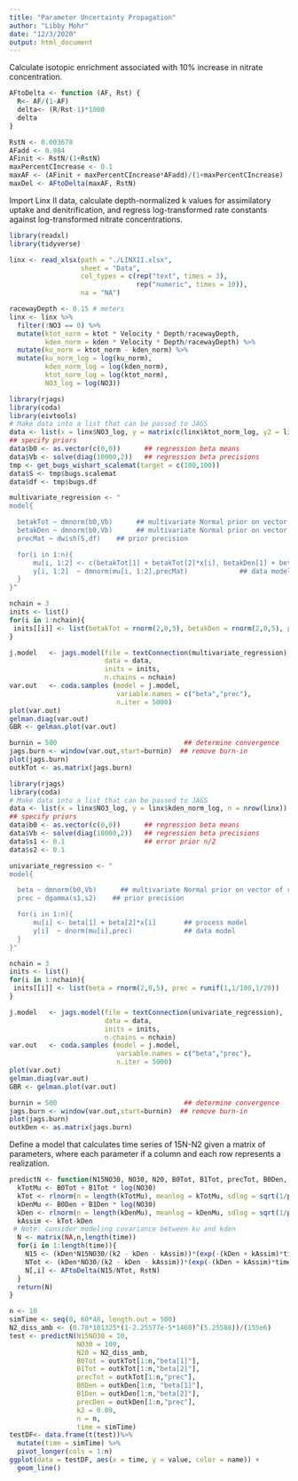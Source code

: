 ```yaml
---
title: "Parameter Uncertainty Propagation"
author: "Libby Mohr"
date: "12/3/2020"
output: html_document
---
```


Calculate isotopic enrichment associated with 10% increase in nitrate concentration.
```r
AFtoDelta <- function (AF, Rst) {
  R<- AF/(1-AF)
  delta<- (R/Rst-1)*1000
  delta
}

RstN <- 0.003678
AFadd <- 0.984
AFinit <- RstN/(1+RstN)
maxPercentCIncrease <- 0.1
maxAF <- (AFinit + maxPercentCIncrease*AFadd)/(1+maxPercentCIncrease)
maxDel <- AFtoDelta(maxAF, RstN)
```

Import Linx II data, calculate depth-normalized k values for assimilatory uptake and denitrification, and regress log-transformed rate constants against log-transformed nitrate concentrations.
```r
library(readxl)
library(tidyverse)

linx <- read_xlsx(path = "./LINXII.xlsx", 
                  sheet = "Data",
                  col_types = c(rep("text", times = 3), 
                                rep("numeric", times = 10)),
                  na = "NA")

racewayDepth <- 0.15 # meters
linx <- linx %>% 
  filter(!NO3 == 0) %>%
  mutate(ktot_norm = ktot * Velocity * Depth/racewayDepth,
         kden_norm = kden * Velocity * Depth/racewayDepth) %>% 
  mutate(ku_norm = ktot_norm - kden_norm) %>%
  mutate(ku_norm_log = log(ku_norm),
         kden_norm_log = log(kden_norm),
         ktot_norm_log = log(ktot_norm),
         NO3_log = log(NO3)) 

```

```r
library(rjags)
library(coda)
library(eivtools)
# Make data into a list that can be passed to JAGS
data <- list(x = linx$NO3_log, y = matrix(c(linx$ktot_norm_log, y2 = linx$kden_norm_log), nrow = nrow(linx)), n = nrow(linx))
## specify priors
data$b0 <- as.vector(c(0,0))      ## regression beta means
data$Vb <- solve(diag(10000,2))   ## regression beta precisions
tmp <- get_bugs_wishart_scalemat(target = c(100,100))
data$S <- tmp$bugs.scalemat
data$df <- tmp$bugs.df

multivariate_regression <- "
model{

  betakTot ~ dmnorm(b0,Vb)      ## multivariate Normal prior on vector of regression params
  betakDen ~ dmnorm(b0,Vb)      ## multivariate Normal prior on vector of regression params
  precMat ~ dwish(S,df)    ## prior precision

  for(i in 1:n){
      mu[i, 1:2] <- c(betakTot[1] + betakTot[2]*x[i], betakDen[1] + betakDen[2]*x[i])
      y[i, 1:2]  ~ dmnorm(mu[i, 1:2],precMat)             ## data model
  }
}"

nchain = 3
inits <- list()
for(i in 1:nchain){
 inits[[i]] <- list(betakTot = rnorm(2,0,5), betakDen = rnorm(2,0,5), precMat = diag(runif(2, 1/100,1/20), 2))
}

j.model   <- jags.model(file = textConnection(multivariate_regression),
                        data = data,
                        inits = inits,
                        n.chains = nchain)
var.out   <- coda.samples (model = j.model,
                           variable.names = c("beta","prec"),
                           n.iter = 5000)
plot(var.out)
gelman.diag(var.out)
GBR <- gelman.plot(var.out)

burnin = 500                                ## determine convergence
jags.burn <- window(var.out,start=burnin)  ## remove burn-in
plot(jags.burn)   
outkTot <- as.matrix(jags.burn)
```

```r
library(rjags)
library(coda)
# Make data into a list that can be passed to JAGS
data <- list(x = linx$NO3_log, y = linx$kden_norm_log, n = nrow(linx))
## specify priors
data$b0 <- as.vector(c(0,0))      ## regression beta means
data$Vb <- solve(diag(10000,2))   ## regression beta precisions
data$s1 <- 0.1                    ## error prior n/2
data$s2 <- 0.1      

univariate_regression <- "
model{

  beta ~ dmnorm(b0,Vb)      ## multivariate Normal prior on vector of regression params
  prec ~ dgamma(s1,s2)    ## prior precision

  for(i in 1:n){
      mu[i] <- beta[1] + beta[2]*x[i]       ## process model
      y[i]  ~ dnorm(mu[i],prec)             ## data model
  }
}"

nchain = 3
inits <- list()
for(i in 1:nchain){
 inits[[i]] <- list(beta = rnorm(2,0,5), prec = runif(1,1/100,1/20))
}

j.model   <- jags.model(file = textConnection(univariate_regression),
                        data = data,
                        inits = inits,
                        n.chains = nchain)
var.out   <- coda.samples (model = j.model,
                           variable.names = c("beta","prec"),
                           n.iter = 5000)
plot(var.out)
gelman.diag(var.out)
GBR <- gelman.plot(var.out)

burnin = 500                                ## determine convergence
jags.burn <- window(var.out,start=burnin)  ## remove burn-in
plot(jags.burn)   
outkDen <- as.matrix(jags.burn)
```

Define a model that calculates time series of 15N-N2 given a matrix of parameters, where each parameter if a column and each row represents a realization.
```r
predictN <- function(N15NO30, NO30, N20, B0Tot, B1Tot, precTot, B0Den, B1Den, precDen, k2, n, time = seq(0, 60*24, length.out = 50)){
  kTotMu <- B0Tot + B1Tot * log(NO30) 
  kTot <- rlnorm(n = length(kTotMu), meanlog = kTotMu, sdlog = sqrt(1/precTot))
  kDenMu <- B0Den + B1Den * log(NO30) 
  kDen <- rlnorm(n = length(kDenMu), meanlog = kDenMu, sdlog = sqrt(1/precDen))
  kAssim <- kTot-kDen
 # Note: consider modeling covariance between ku and kden
  N <- matrix(NA,n,length(time))
  for(i in 1:length(time)){
    N15 <- (kDen*N15NO30/(k2 - kDen - kAssim))*(exp(-(kDen + kAssim)*time[i])- exp(-k2*time[i])) + N20*AFinit
    NTot <- (kDen*NO30/(k2 - kDen - kAssim))*(exp(-(kDen + kAssim)*time[i])- exp(-k2*time[i])) + N20
    N[,i] <- AFtoDelta(N15/NTot, RstN)                            
  }
  return(N)
}

n <- 10
simTime <- seq(0, 60*48, length.out = 500)
N2_diss_amb <- (0.78*101325*(1-2.25577e-5*1460)^(5.25588))/(155e6)
test <- predictN(N15NO30 = 10, 
                 NO30 = 100, 
                 N20 = N2_diss_amb, 
                 B0Tot = outkTot[1:n,"beta[1]"], 
                 B1Tot = outkTot[1:n,"beta[2]"], 
                 precTot = outkTot[1:n,"prec"], 
                 B0Den = outkDen[1:n, "beta[1]"],
                 B1Den = outkDen[1:n,"beta[2]"], 
                 precDen = outkDen[1:n,"prec"], 
                 k2 = 0.09, 
                 n = n, 
                 time = simTime)
testDF<- data.frame(t(test))%>%
  mutate(time = simTime) %>%
  pivot_longer(cols = 1:n)
ggplot(data = testDF, aes(x = time, y = value, color = name)) +
  geom_line()
```
